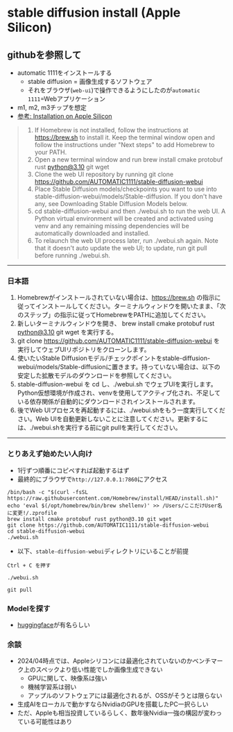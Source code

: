 # stable diffusion install (Apple Silicon)

## githubを参照して
- automatic 1111をインストールする
  - stable diffusion = 画像生成するソフトウェア
  - それをブラウザ(`web-ui`)で操作できるようにしたのが`automatic 1111`=Webアプリケーション
- m1, m2, m3チップを想定
- [参考: Installation on Apple Silicon](https://github.com/AUTOMATIC1111/stable-diffusion-webui/wiki/Installation-on-Apple-Silicon)
> 1. If Homebrew is not installed, follow the instructions at https://brew.sh to install it. Keep the terminal window open and follow the instructions under "Next steps" to add Homebrew to your PATH.
> 2. Open a new terminal window and run brew install cmake protobuf rust python@3.10 git wget
> 3. Clone the web UI repository by running git clone https://github.com/AUTOMATIC1111/stable-diffusion-webui
> 4. Place Stable Diffusion models/checkpoints you want to use into stable-diffusion-webui/models/Stable-diffusion. If you don't have any, see Downloading Stable Diffusion Models below.
> 5. cd stable-diffusion-webui and then ./webui.sh to run the web UI. A Python virtual environment will be created and activated using venv and any remaining missing dependencies will be automatically downloaded and installed.
> 6. To relaunch the web UI process later, run ./webui.sh again. Note that it doesn't auto update the web UI; to update, run git pull before running ./webui.sh.

---
### 日本語
>
1. Homebrewがインストールされていない場合は、https://brew.sh の指示に従ってインストールしてください。ターミナルウィンドウを開いたまま、「次のステップ」の指示に従ってHomebrewをPATHに追加してください。
2. 新しいターミナルウィンドウを開き、 brew install cmake protobuf rust python@3.10 git wget を実行する。
3. git clone https://github.com/AUTOMATIC1111/stable-diffusion-webui を実行してウェブUIリポジトリをクローンします。
4. 使いたいStable Diffusionモデル/チェックポイントをstable-diffusion-webui/models/Stable-diffusionに置きます。持っていない場合は、以下の安定した拡散モデルのダウンロードを参照してください。
5. stable-diffusion-webui を cd し、./webui.sh でウェブUIを実行します。Python仮想環境が作成され、venvを使用してアクティブ化され、不足している依存関係が自動的にダウンロードされインストールされます。
6. 後でWeb UIプロセスを再起動するには、./webui.shをもう一度実行してください。Web UIを自動更新しないことに注意してください。更新するには、./webui.shを実行する前にgit pullを実行してください。

---
### とりあえず始めたい人向け
- 1行ずつ順番にコピペすれば起動するはず
- 最終的にブラウザで`http://127.0.0.1:7860`にアクセス
```shell copy showLineNumbers
/bin/bash -c "$(curl -fsSL https://raw.githubusercontent.com/Homebrew/install/HEAD/install.sh)"
echo 'eval $(/opt/homebrew/bin/brew shellenv)' >> /Users/ここだけUser名に変更!/.zprofile
brew install cmake protobuf rust python@3.10 git wget
git clone https://github.com/AUTOMATIC1111/stable-diffusion-webui
cd stable-diffusion-webui
./webui.sh
```


- 以下、`stable-diffusion-webui`ディレクトリにいることが前提
```shell copy showLineNumbers filename="止めたい"
Ctrl + C を押す
```

```shell copy showLineNumbers filename="起動"
./webui.sh
```

```shell copy showLineNumbers filename="StableDiffustionのUpdateがあったら"
git pull
```


### Modelを探す
- [huggingface](https://huggingface.co/)が有名らしい

### 余談
- 2024/04時点では、Appleシリコンには最適化されていないのかベンチマーク上のスペックより低い性能でしか画像生成できない
  - GPUに関して、映像系は強い
  - 機械学習系は弱い
  - アップルのソフトウェアには最適化されるが、OSSがそうとは限らない
- 生成AIをローカルで動かすならNvidiaのGPUを搭載したPC一択らしい
- ただ、Appleも相当投資しているらしく、数年後Nvidia一強の構図が変わっている可能性はあり